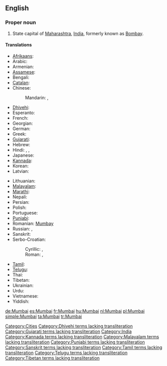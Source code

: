 ==English==
{{wikipedia}}

===Proper noun===
{{en-proper noun}}

# State capital of [[Maharashtra]], [[India]], formerly known as [[Bombay]].

====Translations====
{{trans-top|state capital of Maharashtra}}
* [[Afrikaans]]: {{t|af|Moembaai}}
* Arabic: {{t|ar|ممباي|m|tr=mumbáy}}
* Armenian: {{t-|hy|Մումբայ|tr=Mumbay}}
* [[Assamese]]: {{t|as|মুম্বাই|sc=Beng}}
* Bengali: {{t-|bn|মুম্বাই|sc=Beng|xs=Bengali}}
* [[Catalan]]: {{t|ca|Bombai}}
* Chinese:
*: Mandarin: {{t|cmn|孟買|sc=Hani}}, {{t|cmn|孟买|tr=Mèngmǎi|sc=Hani}}
* [[Dhivehi]]: {{t|dv|މުންބާ}}
* Esperanto: {{t|eo|Mumbajo}}
* French: {{t+|fr|Bombay|f}}
* Georgian: {{t|ka|მუმბაი|tr=mumbai|sc=Geor|xs=Georgian}}
* German: {{t+|de|Mumbai|n}}
* Greek: {{t-|el|Βομβάη|tr=Vomvái|sc=Grek}}
* [[Gujarati]]: {{t|gu|મુંબઈ|sc=Gujr}}
* Hebrew: {{t|he|מומבאי|tr=mumbai|sc=Hebr}}
* Hindi: {{t-|hi|मुंबई|tr=mu.mbaī|xs=Hindi}}, {{t+|hi|मुम्बई|tr=mu.mbaī|xs=Hindi}}, {{t|hi|बॉम्बे|tr=bŏmbē|xs=Hindi}}
* Japanese: {{t|ja|ムンバイ|tr=Munbai|sc=Jpan}}
* [[Kannada]]: {{t|kn|ಮುಂಬೈ|sc=Knda}}
* Korean: {{t|ko|뭄바이|tr=Mumbai|sc=Hang}}
* Latvian: {{t|lv|Mumbaja}}
{{trans-mid}}
* Lithuanian: {{t|lt|Mumbajus}}
* [[Malayalam]]: {{t|ml|മുംബൈ|sc=Mlym}}
* [[Marathi]]: {{t|mr|मुंबई|tr=mu.mbaī|sc=Deva}}
* Nepali: {{t-|ne|मुम्बई|sc=Deva|xs=Nepali}}
* Persian: {{t|fa|بمبئی|tr=bomba’i|sc=fa-Arab}}
* Polish: {{t|pl|Bombaj|m}}
* Portuguese: {{t|pt|Bombaim}}
* [[Punjabi]]: {{t|pa|ਮੁੰਬਈ}}
* Romanian: [[Mumbay]]
* Russian: {{t-|ru|Мумбаи|m|tr=Mumbái|sc=Cyrl}} {{indeclinable}}, {{t+|ru|Бомбей|m|tr=Bombéj|sc=Cyrl}}
* Sanskrit: {{t|sa|बम्बई|sc=Deva}}
* Serbo-Croatian:
*: Cyrillic: {{t|sh|Мумбај|m|sc=Cyrl}}, {{t|sh|Бомбај|m|sc=Cyrl}}
*: Roman: {{t|sh|Mumbaj|m}}, {{t|sh|Bombaj|m}}
* [[Tamil]]: {{t|ta|மும்பை|sc=Taml}}
* [[Telugu]]: {{t|te|ముంబై|sc=Telu}}
* Thai: {{t|th|มุมไบ|tr=moombai}}
* Tibetan: {{t|bo|འབོམ་སྦེ|sc=Tibt}}
* Ukrainian: {{t|uk|Мумбаї|sc=Cyrl}}
* Urdu: {{t|ur|ممبئی|xs=Urdu}}
* Vietnamese: {{t-|vi|Mumbai|xs=Vietnamese}}
* Yiddish: {{t|yi|מומביי|tr=mumbai|xs=Yiddish|sc=Hebr}}
{{trans-bottom}}

[[Category:Cities]]
[[Category:Dhivehi terms lacking transliteration]]
[[Category:Gujarati terms lacking transliteration]]
[[Category:India]]
[[Category:Kannada terms lacking transliteration]]
[[Category:Malayalam terms lacking transliteration]]
[[Category:Punjabi terms lacking transliteration]]
[[Category:Sanskrit terms lacking transliteration]]
[[Category:Tamil terms lacking transliteration]]
[[Category:Telugu terms lacking transliteration]]
[[Category:Tibetan terms lacking transliteration]]

[[de:Mumbai]]
[[es:Mumbai]]
[[fr:Mumbai]]
[[hu:Mumbai]]
[[nl:Mumbai]]
[[pl:Mumbai]]
[[simple:Mumbai]]
[[ta:Mumbai]]
[[tr:Mumbai]]